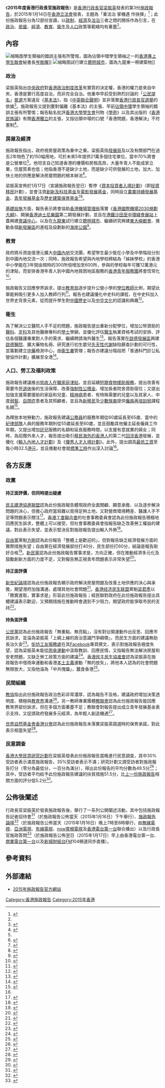 《'''2015年度香港行政長官施政報告'''》是[[香港行政長官|香港行政長官]][[梁振英|梁振英]]發表的第3份[[香港施政報告|施政報告]]，於2015年1月14日在[[香港立法會|香港立法會]]發表，主題為「重法治 掌機遇 作抉擇」<ref name=wen>{{cite news|title=施政報告重法治 斥《學苑》煽「港獨」|url=http://paper.wenweipo.com/2015/01/15/YO1501150001.htm|accessdate=2015-01-17|date=2015-01-15|archive-date=2015-06-26|archive-url=https://web.archive.org/web/20150626152426/http://paper.wenweipo.com/2015/01/15/YO1501150001.htm|dead-url=no}}</ref>；此份施政報告分為12部份宣讀，以[[政制|政制]]、[[經濟|經濟]]及[[法治|法治]]三者之間的關係作為引言，在[[香港政治|政治]]、[[房屋|房屋]]、[[香港經濟|經濟]]、[[香港教育|教育]]、[[衞生|衞生]]及[[香港人口|人口]]政策等範疇均有著墨<ref name=point/>。

==內容==
[[File:青年奪回未來_台港青年運動討論會_(1).jpg|缩略图]]學生領袖的錯誤主張有所警惕，圖為佔領中環學生領袖之一的[[香港專上學生聯會|香港專上學生聯會]]秘書長[[岑敖暉|岑敖暉]]]]
[[File:Kwun_Tong_Dusk_View_201407.jpg|缩略图]]試行建立[[聰明城市|聰明城市]]，圖為九龍東一帶建築物]]

=== 政治 ===
梁振英指出[[中华人民共和国中央政府|中央政府]]對[[香港政治制度改革|香港政治制度改革]]有實質的決定權，香港的權力是來自中央，香港是實行高度自治，而非完全自治。他重申早前受到熱烈討論的「[[公民提名|公民提名]]」[[普選|普選]]方案違反《[[基本法|基本法]]》，指《[[中英聯合聲明|中英聯合聲明]]》並非落實[[香港行政長官選舉|香港行政長官選舉]]的依據<ref>{{cite news|title=2015施政報告：政制發展重點|url=https://hk.news.yahoo.com/2015%E6%96%BD%E6%94%BF%E5%A0%B1%E5%91%8A%EF%BC%9A%E6%94%BF%E5%88%B6%E7%99%BC%E7%99%BC%E5%B1%95%E9%87%8D%E9%BB%9E-033741344.html|accessdate=2015-01-17|newspaper=雅虎香港新聞|date=2015-01-14|archive-date=2015-01-14|archive-url=https://web.archive.org/web/20150114164444/https://hk.news.yahoo.com/2015%E6%96%BD%E6%94%BF%E5%A0%B1%E5%91%8A%EF%BC%9A%E6%94%BF%E5%88%B6%E7%99%BC%E7%99%BC%E5%B1%95%E9%87%8D%E9%BB%9E-033741344.html|dead-url=no}}</ref>。施政報告又提到要對偏離《基本法》的主張、早前[[讓愛與和平佔領中環|佔領中環]]學生領袖的錯誤主張有所警惕；報告點名批評[[香港大學學生會|香港大學學生會]]刊物《[[學苑|學苑]]》以及其出版的《[[香港民族論|香港民族論]]》有關[[香港獨立|香港獨立]]的主張，又指佔領中環的口號「香港問題，香港解決」不符憲制<ref>{{cite news|title=特首狠批《學苑》「錯誤主張」|url=http://www.singpao.com/xw/yw/201501/t20150116_545290.html|accessdate=2015-01-17|newspaper=成报|date=2015-01-16|deadurl=yes|archiveurl=https://web.archive.org/web/20150225132315/http://www.singpao.com/xw/yw/201501/t20150116_545290.html|archivedate=2015-02-25}}</ref>。

=== 房屋及經濟 ===
施政報告指出，政府視房屋政策為重中之重。梁振英指[[發展局|發展局]]及以及有關部門在過去2年物色了約150幅用地，可於未來5年提供21萬多個住宅單位，當中70%將會是公營單位<ref name=wen2/>。他坦言自己知道香港的樓價和房租高昂，大量年青人不能成家立業，住屋質素也低；他指香港不是缺少土地，而是缺少可供發展的土地，加大、加快土地的供應是解決房屋問題的根本辦法<ref name=wen2>{{cite news|title=私宅4年推7.4萬伙新高|url=http://paper.wenweipo.com/2015/01/15/YO1501150004.htm|accessdate=2015-01-17|newspaper=文匯報|date=2015-01-15|archive-date=2015-06-26|archive-url=https://web.archive.org/web/20150626042524/http://paper.wenweipo.com/2015/01/15/YO1501150004.htm|dead-url=no}}</ref>。

梁振英宣佈於1月17日（宣讀施政報告翌日）暫停《[[資本投資者入境計劃|資本投資者入境計劃]]》（即[[投資移民|投資移民]]計劃），並會注資[[創新及科技基金|創新及科技基金]]及[[電影發展基金|電影發展基金]]，同時設立[[農業持續發展基金|農業持續發展基金]]、[[青年發展基金|青年發展基金]]及[[歷史建築保育基金|歷史建築保育基金]]<ref>{{cite news|title=【懶人包】2015年施政報告要點|url=http://hk.apple.nextmedia.com/realtime/news/20150114/53333754|accessdate=2015-01-17|newspaper=蘋果日報|date=2015-01-14|archive-date=2015-02-09|archive-url=https://web.archive.org/web/20150209012712/http://hk.apple.nextmedia.com/realtime/news/20150114/53333754|dead-url=no}}</ref><ref>{{cite news|title=三億創業基金免還|url=http://orientaldaily.on.cc/cnt/news/20150115/00176_033.html|accessdate=2015-01-17|newspaper=東方日報|date=2015-01-15|archive-date=2015-04-19|archive-url=https://web.archive.org/web/20150419105142/http://orientaldaily.on.cc/cnt/news/20150115/00176_033.html|dead-url=no}}</ref>。

[[基礎設施|基礎設施]]方面，報告表示將會協助[[香港機場管理局|香港機場管理局]]落實《[[香港國際機場2030規劃大綱|香港國際機場2030規劃大綱]]》、開展[[香港迪士尼樂園|香港迪士尼樂園]]第二期發展計劃，並且在[[港鐵|港鐵]][[沙田至中環綫|沙田至中環綫]][[會展站|會展站]]上蓋興建[[會議中心_(香港)|會議中心]]，以及在[[九龍東|九龍東]]試行建立[[聰明城市|聰明城市]]、繼續研究興建[[東大嶼都會|東大嶼都會]]、推動各個[[新發展區|新發展區]]的進程及設劃新的[[香港海岸公園|海岸公園]]<ref name=point>{{cite news|title=香港2015年施政報告要點一覽|url=http://news.wenweipo.com/2015/01/14/IN1501140072.htm|accessdate=2015-01-17|newspaper=文匯報|date=2015-01-14|archive-date=2015-01-18|archive-url=https://web.archive.org/web/20150118013719/http://news.wenweipo.com/2015/01/14/IN1501140072.htm|dead-url=no}}</ref>。

=== 教育 ===
政府將斥資逾億港元擴大[[中國內地|中國內地]]交流團，希望學生最少能在小學及中學階段分別到中國內地交流一次；同時，施政報告希望與內地學校締結為「姊妹學校」的香港中小學能在3年間由現時的300所倍增加至600所，參與的學校每年可獲12萬港元的津貼，而安排香港年青人到中國內地貧困地區服務的[[香港青年服務團|香港青年服務團]]將會恆常化<ref>{{cite news|title=一億元資助內地交流團 要求中小學生最少參加一次|url=http://hk.apple.nextmedia.com/news/art/20150115/19003356|accessdate=2015-01-17|newspaper=蘋果日報|date=2015-01-15|archive-date=2015-01-22|archive-url=https://web.archive.org/web/20150122094136/http://hk.apple.nextmedia.com/news/art/20150115/19003356|dead-url=no}}</ref>。

施政報告又回應學界訴求，提出[[教育局_(香港)|教育局]]逐步提升公營小學的[[學位教師|學位教師]]比例，期望此舉能夠吸引更多人加入教師行列<ref>{{cite news|title=小學學位教師分三年增至65%|url=http://edu.sina.com.hk/news/1/4/1/155541/1.html?cf=edu-sbHottest|accessdate=2015-01-17|newspaper=星島日報|date=2015-01-15|deadurl=yes|archiveurl=https://archive.is/20150117065141/http://edu.sina.com.hk/news/1/4/1/155541/1.html?cf=edu-sbHottest|archivedate=2015-01-17}}</ref>。報告也建議優化中史科的課程，在中史科加入世界史背景元素，從而提升學生對[[中國歷史|中國歷史]]以及[[中华文化|中华文化]]的認識和興趣<ref>{{cite news|title=初中中史科 擬加入世史元素|url=http://orientaldaily.on.cc/cnt/news/20150115/00176_031.html|accessdate=2015-01-17|newspaper=東方日報|date=2015-01-15|archive-date=2015-04-19|archive-url=https://web.archive.org/web/20150419155330/http://orientaldaily.on.cc/cnt/news/20150115/00176_031.html|dead-url=no}}</ref>。

=== 衛生 ===
為了解決公立醫院人手不足的問題，施政報告提出重新分配學位，增加公帑資助的[[醫科|醫科]]、[[牙科|牙科]]及其他醫療專科的[[學士|學士]]學額，並優化評估[[醫生|醫生]]執業資格考試的安排、評估各個醫護專業對人手的需求、繼續聘請海外醫生<ref>{{cite news|title=再增醫科學額 紓醫護人手荒|url=http://orientaldaily.on.cc/cnt/news/20150115/00176_038.html|accessdate=2015-01-17|newspaper=東方日報|date=2015-01-15|archive-date=2015-04-19|archive-url=https://web.archive.org/web/20150419114621/http://orientaldaily.on.cc/cnt/news/20150115/00176_038.html|dead-url=no}}</ref>。報告落實在[[啟德發展區|啟德發展區]]興建[[啟德醫院|啟德醫院]]、擴大藥物名冊、研究進行初生嬰兒[[先天性|先天性]][[代謝|代謝]]缺陷篩查計劃的可行性，並籌劃建立[[中藥|中藥]]檢測中心，由[[衞生署|衞生署]]管理；報告亦建議分階段把「普通科門診公私營協作計劃」擴展至全港<ref>{{cite news|title=落實興建啟德醫院|url=http://www.news.gov.hk/tc/categories/health/html/2015/01/20150114_114033.shtml|accessdate=2015-01-17|newspaper=香港政府新聞網|date=2015-01-14|archive-date=2015-01-20|archive-url=https://web.archive.org/web/20150120055715/http://www.news.gov.hk/tc/categories/health/html/2015/01/20150114_114033.shtml|dead-url=no}}</ref>。

=== 人口、勞工及福利政策 ===
施政報告建議推出[[低收入在職家庭津貼|低收入在職家庭津貼]]，並且延續[[短期食物援助服務|短期食物援助服務]]，提出改善有需要市民[[退休|退休]]後的生活保障、改善[[強制性公積金|強制性公積金]]、增加長者院舍資助宿位；又提出加強支援需要援助的家庭和兒童、[[精神病|精神病]]患者、有特殊需要的兒童以及其家人、中度[[弱智|弱智]]、[[自閉症|自閉症]]患者及其照顧者，並且為[[香港新移民|新移民]]及[[香港少數族裔|少數族裔]]提供[[僱員再培訓局|僱員再培訓局]]課程名額<ref name=gov>{{cite web|title=重點|url=http://www.policyaddress.gov.hk/2015/chi/highlights.html|work=二零一五年施政報告|publisher=香港特別行政區政府新聞處|accessdate=2015-01-17|archive-date=2015-01-10|archive-url=https://web.archive.org/web/20150110200257/http://www.policyaddress.gov.hk/2015/chi/highlights.html|dead-url=no}}</ref>。

為釋放本地勞動力，施政報告建議[[香港公務員|公務員]]的服務年期從60歲延長至65歲、當中的[[紀律部隊|紀律部隊]]人員的服務年期則從55歲延長至60歲，並且鼓勵其他僱主延長僱員工作年期，又提出增加[[託兒|託兒]]服務的名額和延長服務時間，以支援有意就業的婦女；同時，為招攬外來人才，報告提出吸引[[香港移民潮|移民海外的香港人]]的第二代[[香港迴流潮|回流香港]]發展，並優化《[[輸入內地人才計劃|輸入內地人才計劃]]》及《[[優秀人才入境計劃|優秀人才入境計劃]]》。此外，提出調高[[香港最低工資|最低工資]]至每小時32.5[[港元|港元]]，並且推動社會就[[標準工時|標準工時]]作出深入討論<ref name=gov/>。

==各方反應==
{{Pie chart | caption= [[香港大學民意研究計劃|香港大學民意研究計劃]]：<br />市民對施政報告的滿意程度<br />資料來源：<ref>{{cite web|title=施政報告專頁|url=http://hkupop.hku.hk/chinese/features/policy_address/|publisher=香港大學民意研究計劃|accessdate=2015-01-17|archive-date=2015-02-08|archive-url=https://web.archive.org/web/20150208121544/http://hkupop.hku.hk/chinese/features/policy_address/|dead-url=no}}</ref> | label1 = 非常滿意 | value1 = 6 | label2 = 頗為滿意 | value2 = 24.5 | label3 = 一半半 | value3 = 23.6 | label4 = 頗為不滿意 | value4 = 19.1 | label5 = 非常不滿意 | value5 = 16.1  | label6 = 不知道 / 很難說 | value6 = 10.8 }}

=== 政黨 ===
==== 持正面評價，但同時提出疑慮 ====
[[民主建港協進聯盟|民主建港協進聯盟]]認為此份施政報告體現政府全面關顧、願意承擔、以及逐步解決問題的決心，但擔心政府當局難以覓得足夠土地，又對營商環境轉差、醫護人手不足等問題表示關注<ref>{{cite web|title=民建聯就2015年施政報告的回應|url=http://www.dab.org.hk/?st=22,23&t=5&m=1&n=2343|publisher=民建聯|accessdate=2015-01-17|date=2015-01-14|archive-date=2015-01-17|archive-url=https://web.archive.org/web/20150117191115/http://www.dab.org.hk/?st=22,23&t=5&m=1&n=2343|dead-url=no}}</ref>。[[香港工會聯合會|香港工會聯合會]]的社會事務委員會認為此份施政報告積極地回應民生訴求，整體上可以接受，但社會事務委員會指報告缺乏改善勞工權益的建議，對此表示失望，並表示堅決反對施政報告提出輸入外勞<ref>{{cite web|title=CY施政要有心有力　勞工訴求有待回應|url=http://www.ftu.org.hk/zh-hant/about?id=32&nid=2189&year=|publisher=香港工會聯合會|accessdate=2015-01-17|date=2015-01-14|archive-date=2016-07-07|archive-url=https://web.archive.org/web/20160707132214/http://www.ftu.org.hk/zh-hant/about?id=32&nid=2189&year=|dead-url=no}}</ref>。

[[自由黨_(香港)|自由黨]]黨魁[[方剛_(商人)|方剛]]認為此份報告「整體上是歡迎的」，但對報告缺乏經濟發展方面的實際措施失望；自由黨在經濟發展部份打40分，民生部份打60分，結論是報告剛好合格<ref>{{cite web|title=自由黨回應二零一五年施政報告|url=http://liberal.org.hk/index.php?option=com_content&view=article&id=1075&mid=49&lang=tc|publisher=自由黨|accessdate=2015-01-17|date=2015-01-14|archive-url=https://web.archive.org/web/20150117172019/http://liberal.org.hk/index.php?option=com_content&view=article&id=1075&mid=49&lang=tc|archive-date=2015-01-17|dead-url=yes}}</ref>。[[新民黨_(香港)|新民黨]]認為此份施政報告實事求是，方向正確，但在推動經濟多元化及鼓勵創新方面的力度不足，又對報告無正視青年問題表示非常失望<ref>{{cite web|title=新民黨 就2015-16年施政報告的回應|url=http://www.npp.org.hk/zh-hk/node/16939|publisher=新民黨|accessdate=2015-01-17|date=2015-01-14|archive-url=https://web.archive.org/web/20150117234711/http://www.npp.org.hk/zh-hk/node/16939|archive-date=2015-01-17|dead-url=yes}}</ref>。

==== 持正面評價 ====
[[新世紀論壇|新世紀論壇]]認為此份施政報告顯示政府解決房屋問題及改善土地供應的決心與承擔，期望港府加強溝通，處理其他社會問題<ref>{{cite web|title=新論壇對2015年施政報告回應|url=http://www.ncforum.org.hk/foucs/54|publisher=新世紀論壇|accessdate=2015-01-17|date=2015-01-14|archive-date=2015-01-17|archive-url=https://web.archive.org/web/20150117172017/http://www.ncforum.org.hk/foucs/54|dead-url=no}}</ref>。[[香港经济民生联盟|香港经济民生联盟]]黨魁[[梁君彥|梁君彥]]以「務實進取，實事求是」形容此份施政報告；經民聯對政府在此份施政報告提出具體建議表示歡迎，又預期措施在推動時會遇到不少阻力，期望政府能爭取市民的支持<ref>{{cite web|title=經民聯就2015年施政報告的回應  「務實進取 實事求是」|url=http://www.bpahk.org/%E7%B6%93%E6%B0%91%E8%81%AF%E5%B0%B12015%E5%B9%B4%E6%96%BD%E6%94%BF%E5%A0%B1%E5%91%8A%E7%9A%84%E5%9B%9E%E6%87%89-%E3%80%8C%E5%8B%99%E5%AF%A6%E9%80%B2%E5%8F%96-%E5%AF%A6%E4%BA%8B%E6%B1%82%E6%98%AF/|publisher=香港經濟民生聯盟|accessdate=2015-01-17|date=2015-01-14|archive-date=2015-01-17|archive-url=https://web.archive.org/web/20150117181504/http://www.bpahk.org/%E7%B6%93%E6%B0%91%E8%81%AF%E5%B0%B12015%E5%B9%B4%E6%96%BD%E6%94%BF%E5%A0%B1%E5%91%8A%E7%9A%84%E5%9B%9E%E6%87%89-%E3%80%8C%E5%8B%99%E5%AF%A6%E9%80%B2%E5%8F%96-%E5%AF%A6%E4%BA%8B%E6%B1%82%E6%98%AF/|dead-url=no}}</ref>。

==== 持負面評價 ====
[[公民黨_(香港)|公民黨]]認為此份施政報告「無重點、無亮點」，沒有對佔領運動作出反思、回應市民訴求，並淪為梁振英「上綱上線的政治意識鬥爭綱領」，而民生方面的建議無助長治久安<ref>{{cite web|title=公民黨回應2015年施政報告|url=http://www.civicparty.hk/?q=node/6406|publisher=公民黨|accessdate=2015-01-17|date=2015-01-14|archive-date=2015-01-17|archive-url=https://web.archive.org/web/20150117181458/http://www.civicparty.hk/?q=node%2F6406|dead-url=no}}</ref>。[[街坊工友服務處|街坊工友服務處]]在其[[Facebook|Facebook]]專頁撰文，表示對施政報告極度失望，認為梁振英未能從[[雨傘運動|雨傘運動]]中汲取教訓、回應民情，又指報告無法解決房屋和安老問題，又缺乏勞工政策方面的建議<ref>{{cite news|title=【黔驢技窮　了無新意　難以管治　速速下台】|url=|publisher=街坊工友服務處|accessdate=2015-01-17|date=2015-01-14}}</ref>。[[香港民主民生協進會|香港民主民生協進會]]認為梁振英在施政報告中借雨傘運動和香港[[本土主義|本土主義]]運動「無的放矢」，將他本人認為的社會問題無限放大，又指他淪為「中共傀儡」，蠶食香港<ref>{{cite web|title=梁振英應洗不洗　蠶食庫房千億　只會開山劈石　施政明益發展商|url=http://www.adpl.org.hk/?p=2800|publisher=香港民主民生協進會|accessdate=2015-01-17|date=2015-01-14|archive-date=2015-01-17|archive-url=https://web.archive.org/web/20150117181453/http://www.adpl.org.hk/?p=2800|dead-url=no}}</ref>。

=== 民間組織 ===
[[香港教育專業人員協會|教協]]指出此份施政報告政治色彩非常濃厚，認為報告不及格，建議政府增加決策透明度、積極與[[教育界|教育界]]溝通<ref>{{cite web|title=教協會評梁振英《施政報告》  政治掛帥　凌駕教育 藥石亂投　短視無力|url=https://www.hkptu.org/8890|publisher=香港教育專業人員協會|accessdate=2015-01-17|date=2015-01-16|archive-date=2015-02-06|archive-url=https://web.archive.org/web/20150206161008/http://www.hkptu.org/8890|dead-url=no}}</ref>。另一教師專業團體[[教聯會|教聯會]]認為此份施政報告能回應教育界部份訴求，但在多個方面著墨不足；教聯會對報告提出成立青年發展基金表示支持，又促請政府發展多元經濟，為年輕人創造機遇<ref>{{cite web |title=教聯會對2015年施政報告的回應 |url=http://www.hkfew.org.hk/article/73/54b7542d |publisher=教聯會 |accessdate=2015-01-17 |deadurl=yes |archiveurl=https://web.archive.org/web/20150214031839/http://www.hkfew.org.hk/article/73/54b7542d |archivedate=2015-02-14 }}</ref>。

[[世界自然基金會香港分會|世界自然基金會香港分會]]認為此份施政報告未落實梁振英競選時的保育承諾，對此表示相當失望<ref>{{cite web|title=WWF就2015年施政報告之回應︰ 欠可持續發展規劃 未能實踐保育承諾|url=http://www.wwf.org.hk/?12800/Policy-Address-2015|publisher=世界自然基金會香港分會|accessdate=2015-01-17|date=2015-01-14|archive-date=2015-06-23|archive-url=https://web.archive.org/web/20150623103412/http://www.wwf.org.hk/?12800%2FPolicy-Address-2015|dead-url=no}}</ref>。

=== 民意調查 ===
[[香港大學民意研究計劃|香港大學民意研究計劃]]在梁振英發表此份施政報告當晚進行民意調查，其中30%受訪者表示滿意施政報告，35%受訪者表示不滿；研究計劃又請受訪者對施政報告打分（零分為最低分，一百分為滿分），得出此份報告的平均分數為49.5分<ref>{{cite news|title=民調指三成人滿意施政報告三成五人不滿|url=https://hk.news.yahoo.com/%E6%B0%91%E8%AA%BF%E6%8C%87%E4%B8%89%E6%88%90%E4%BA%BA%E6%BB%BF%E6%84%8F%E6%96%BD%E6%94%BF%E5%A0%B1%E5%91%8A%E4%B8%89%E6%88%90%E4%BA%94%E4%BA%BA%E4%B8%8D%E6%BB%BF-153400448.html|accessdate=2015-01-17|newspaper=商業電台|date=2015-01-14|archive-date=2016-03-05|archive-url=https://web.archive.org/web/20160305195459/https://hk.news.yahoo.com/%E6%B0%91%E8%AA%BF%E6%8C%87%E4%B8%89%E6%88%90%E4%BA%BA%E6%BB%BF%E6%84%8F%E6%96%BD%E6%94%BF%E5%A0%B1%E5%91%8A%E4%B8%89%E6%88%90%E4%BA%94%E4%BA%BA%E4%B8%8D%E6%BB%BF-153400448.html|dead-url=no}}</ref>；其中，受訪者平均給予此份施政報告建議的扶貧措施51.5分，比[[2014年度香港行政長官施政報告|上一份施政報告]]相關方面的評分低5.2分<ref>{{cite news|title=民調對施政報告扶貧措施評分下跌5.2分|url=http://topick.hket.com/article/521899|accessdate=2015-01-17|newspaper=經濟日報|date=2015-01-16|archive-date=2015-07-11|archive-url=https://web.archive.org/web/20150711010712/http://topick.hket.com/article/521899|dead-url=no}}</ref>。

==公佈後闡述==
行政長官梁振英於發表施政報告後，舉行了一系列公開闡述活動，其中包括施政報告記者招待會<ref>{{cite news|title=香港特首發表任內第三份施政報告|url=http://www.bbc.co.uk/zhongwen/trad/china/2015/01/150114_hongkong_policy_address|accessdate=2015-01-17|newspaper=BBC中文網|date=2015-01-14|archive-date=2019-09-12|archive-url=https://web.archive.org/web/20190912060721/https://www.bbc.com/zhongwen/trad/china/2015/01/150114_hongkong_policy_address|dead-url=no}}</ref>（於施政報告公佈當天（2015年1月16日）下午舉行）、[[施政論壇|施政報告論壇]]<ref>{{cite news|title=【施政報告】梁:房協市建局照顧白表需求|url=http://www2.hkej.com/instantnews/current/article/971266/%E3%80%90%E6%96%BD%E6%94%BF%E5%A0%B1%E5%91%8A%E3%80%91%E6%A2%81%3A%E6%88%BF%E5%8D%94%E5%B8%82%E5%BB%BA%E5%B1%80%E7%85%A7%E9%A1%A7%E7%99%BD%E8%A1%A8%E9%9C%80%E6%B1%82|accessdate=2015-01-17|newspaper=信報|date=2015-01-14|archive-url=https://web.archive.org/web/20150508113857/http://www2.hkej.com/instantnews/current/article/971266/%E3%80%90%E6%96%BD%E6%94%BF%E5%A0%B1%E5%91%8A%E3%80%91%E6%A2%81:%E6%88%BF%E5%8D%94%E5%B8%82%E5%BB%BA%E5%B1%80%E7%85%A7%E9%A1%A7%E7%99%BD%E8%A1%A8%E9%9C%80%E6%B1%82|archive-date=2015-05-08|dead-url=yes}}</ref>（於施政報告公佈當天（2015年1月16日）晚上7時至8時舉行，由[[無線電視|無線電視]]、[[亞洲電視|亞洲電視]]、[[有線電視|有線電視]]、[[now寬頻電視|now寬頻電視]]及[[香港電台第一台|香港電台第一台]]聯合播出）以及行政長官施政答問<ref>{{cite news|title=行政長官早上出席電台聯播施政答問|url=https://hk.news.yahoo.com/%E8%A1%8C%E6%94%BF%E9%95%B7%E5%AE%98%E6%97%A9%E4%B8%8A%E5%87%BA%E5%B8%AD%E9%9B%BB%E5%8F%B0%E8%81%AF%E6%92%AD%E6%96%BD%E6%94%BF%E7%AD%94%E5%95%8F-220600128.html|accessdate=2015-01-17|newspaper=商業電台|date=2015-01-15|archive-date=2017-07-28|archive-url=https://web.archive.org/web/20170728172525/https://hk.news.yahoo.com/%E8%A1%8C%E6%94%BF%E9%95%B7%E5%AE%98%E6%97%A9%E4%B8%8A%E5%87%BA%E5%B8%AD%E9%9B%BB%E5%8F%B0%E8%81%AF%E6%92%AD%E6%96%BD%E6%94%BF%E7%AD%94%E5%95%8F-220600128.html|dead-url=no}}</ref>（於施政報告公佈翌日（2015年1月17日）早上由香港電台第一台、[[商業電台第一台|商業電台第一台]]以及[[新城財經台|新城財經台]]FM104頻道同步直播）。

==參考資料==
{{reflist|3}}

==外部連結==
* [http://www.policyaddress.gov.hk/2015/index.html 2015年施政報告官方網站]{{Wayback|url=http://www.policyaddress.gov.hk/2015/index.html |date=20150112030425 }}

{{歷年香港行政長官施政報告}}

[[Category:香港施政報告|Category:香港施政報告]]
[[Category:2015年香港|Category:2015年香港]]